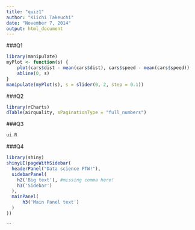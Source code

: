 ```yaml
---
title: "quiz1"
author: "Kiichi Takeuchi"
date: "November 7, 2014"
output: html_document
---
```


###Q1

```r
library(manipulate)
myPlot <- function(s) {
    plot(cars$dist - mean(cars$dist), cars$speed - mean(cars$speed))
    abline(0, s)
}
manipulate(myPlot(s), s = slider(0, 2, step = 0.1))
```

###Q2

```r
library(rCharts)
dTable(airquality, sPaginationType = "full_numbers")
```

###Q3
```r
ui.R
```

###Q4
```r
library(shiny)
shinyUI(pageWithSidebar(
  headerPanel("Data science FTW!"),
  sidebarPanel(
    h2('Big text'), #missing comma here!
    h3('Sidebar')
  ),
  mainPanel(
      h3('Main Panel text')
  )
))
```
```